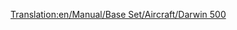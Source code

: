 [[Translation:en/Manual/Base Set/Aircraft/Darwin 500]]
{{en/Manual/Base Set/Aircraft/Aircraft|Cost=38.964 (77,928)
|Speed=947 kph (592 MPH)
|Annual=6.187 (12,374)
|Designed=1982
|Lifespan=25
|Capacity=240 passengers & 25 bags of mail
|Description=Standard jet plane, large airports preferred.
|Real-life=Boeing 767
}}